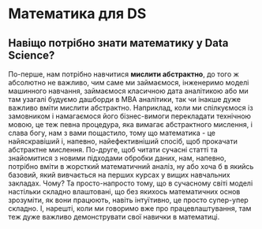 # Математика для DS

## Навіщо потрібно знати математику у Data Science?

По-перше, нам потрібно навчитися **мислити абстрактно**, до того ж абсолютно не важливо, чим саме ми займаємося, інженеримо моделі машинного навчання, займаємося класичною дата аналітикою або ми там узагалі будуємо дашборди в MBA аналітики, так чи інакше дуже важливо вміти мислити абстрактно. Наприклад, коли ми спілкуємося із замовником і намагаємося його бізнес-вимоги перекладати технічною мовою, це теж певна процедура, яка вимагає абстрактного мислення, і слава богу, нам з вами пощастило, тому що математика - це найяскравіший і, напевно, найефективніший спосіб, щоб прокачати абстрактне мислення. По-друге, щоб читати сучасні статті та знайомитися з новими підходами обробки даних, нам, напевно, потрібно вміти в жорсткий математичний аналіз, ну або хоча б в якийсь базовий, який вивчається на перших курсах у вищих навчальних закладах. Чому? Та просто-напросто тому, що в сучасному світі моделі настільки складно влаштовані, що без якихось математичних основ зрозуміти, як вони працюють, навіть інтуїтивно, це просто супер-упер складно. І, нарешті, коли ми говоримо вже про працевлаштування, там теж дуже важливо демонструвати свої навички в математиці.